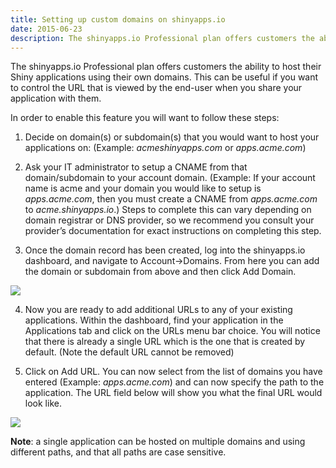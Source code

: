 ```yaml
---
title: Setting up custom domains on shinyapps.io
date: 2015-06-23
description: The shinyapps.io Professional plan offers customers the ability to host their Shiny applications using their own domains. This can be useful if you want to control the URL that is viewed by the end-user when you share your application with them.
---
```


The shinyapps.io Professional plan offers customers the ability to host their Shiny applications using their own domains. This can be useful if you want to control the URL that is viewed by the end-user when you share your application with them.

In order to enable this feature you will want to follow these steps:

1. Decide on domain(s) or subdomain(s) that you would want to host your applications on: (Example: _acmeshinyapps.com_ or _apps.acme.com_)

2. Ask your IT administrator to setup a CNAME from that domain/subdomain to your account domain. (Example: If your account name is acme and your domain you would like to setup is _apps.acme.com_, then you must create a CNAME from _apps.acme.com_ to _acme.shinyapps.io_.) Steps to complete this can vary depending on domain registrar or DNS provider, so we recommend you consult your provider’s documentation for exact instructions on completing this step.

3. Once the domain record has been created, log into the shinyapps.io dashboard, and navigate to Account->Domains. From here you can add the domain or subdomain from above and then click Add Domain. 

![](custom-domains-1.png){fig-alt="Custom domains section of shinyapps.io"}

4. Now you are ready to add additional URLs to any of your existing applications. Within the dashboard, find your application in the Applications tab and click on the URLs menu bar choice.  You will notice that there is already a single URL which is the one that is created by default. (Note the default URL cannot be removed)

5. Click on Add URL. You can now select from the list of domains you have entered (Example: _apps.acme.com_) and can now specify the path to the application. The URL field below will show you what the final URL would look like.  

![](custom-domains-2.png){fig-alt="Add URL for a custom domain"}

**Note**: a single application can be hosted on multiple domains and using different paths, and that all paths are case sensitive.